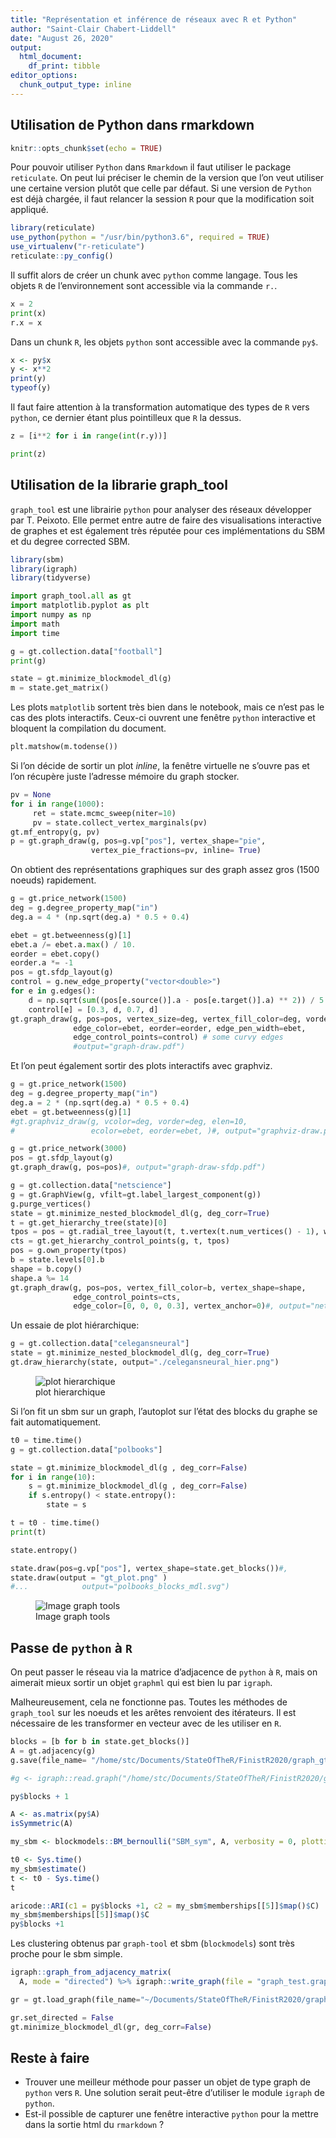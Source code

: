 ```yaml
---
title: "Représentation et inférence de réseaux avec R et Python"
author: "Saint-Clair Chabert-Liddell"
date: "August 26, 2020"
output: 
  html_document: 
    df_print: tibble
editor_options: 
  chunk_output_type: inline
---
```


## Utilisation de Python dans rmarkdown

```r
knitr::opts_chunk$set(echo = TRUE)
```

Pour pouvoir utiliser `Python` dans `Rmarkdown` il faut utiliser le package `reticulate`.
On peut lui préciser le chemin de la version que l'on veut utiliser une certaine version plutôt que celle par défaut. Si une version de `Python` est déjà chargée, il faut relancer la session `R` pour que la modification soit appliqué.
```r
library(reticulate)
use_python(python = "/usr/bin/python3.6", required = TRUE)
use_virtualenv("r-reticulate")
reticulate::py_config()
```

Il suffit alors de créer un chunk avec `python` comme langage. Tous les objets `R` de l'environnement sont accessible via la commande `r.`.
```python
x = 2
print(x)
r.x = x
```

Dans un chunk `R`, les objets `python` sont accessible avec la commande `py$`.
```r
x <- py$x
y <- x**2
print(y)
typeof(y)
```

Il faut faire attention à la transformation automatique des types de `R` vers `python`, ce dernier étant plus pointilleux que `R` la dessus.
```python
z = [i**2 for i in range(int(r.y))]

print(z)
```

## Utilisation de la librarie graph_tool

`graph_tool` est une librairie `python` pour analyser des réseaux développer par T. Peixoto. 
Elle permet entre autre de faire des visualisations interactive de graphes et est également très réputée pour ces implémentations du SBM et du degree corrected SBM.
```r
library(sbm)
library(igraph)
library(tidyverse)
```

```python
import graph_tool.all as gt
import matplotlib.pyplot as plt
import numpy as np
import math
import time
```

```python
g = gt.collection.data["football"]
print(g)
```


```python
state = gt.minimize_blockmodel_dl(g)
m = state.get_matrix()
```

Les plots `matplotlib` sortent très bien dans le notebook, mais ce n'est pas le cas des plots interactifs. Ceux-ci ouvrent une fenêtre `python` interactive et bloquent la compilation du document.

```python
plt.matshow(m.todense())
```


Si l'on décide de sortir un plot *inline*,  la fenêtre virtuelle ne s'ouvre pas et l'on récupère juste l'adresse mémoire du graph stocker.
```python
pv = None
for i in range(1000):
     ret = state.mcmc_sweep(niter=10)
     pv = state.collect_vertex_marginals(pv)
gt.mf_entropy(g, pv)
p = gt.graph_draw(g, pos=g.vp["pos"], vertex_shape="pie",
                  vertex_pie_fractions=pv, inline= True)
```

On obtient des représentations graphiques sur des graph assez gros (1500 noeuds) rapidement.
```python
g = gt.price_network(1500)
deg = g.degree_property_map("in")
deg.a = 4 * (np.sqrt(deg.a) * 0.5 + 0.4)
```
```python

ebet = gt.betweenness(g)[1]
ebet.a /= ebet.a.max() / 10.
eorder = ebet.copy()
eorder.a *= -1
pos = gt.sfdp_layout(g)
control = g.new_edge_property("vector<double>")
for e in g.edges():
    d = np.sqrt(sum((pos[e.source()].a - pos[e.target()].a) ** 2)) / 5
    control[e] = [0.3, d, 0.7, d]
gt.graph_draw(g, pos=pos, vertex_size=deg, vertex_fill_color=deg, vorder=deg,
              edge_color=ebet, eorder=eorder, edge_pen_width=ebet,
              edge_control_points=control) # some curvy edges
              #output="graph-draw.pdf")
```
Et l'on peut également sortir des plots interactifs avec graphviz.
```python
g = gt.price_network(1500)
deg = g.degree_property_map("in")
deg.a = 2 * (np.sqrt(deg.a) * 0.5 + 0.4)
ebet = gt.betweenness(g)[1]
#gt.graphviz_draw(g, vcolor=deg, vorder=deg, elen=10,
#                 ecolor=ebet, eorder=ebet, )#, output="graphviz-draw.pdf")
```
```python
g = gt.price_network(3000)
pos = gt.sfdp_layout(g)
gt.graph_draw(g, pos=pos)#, output="graph-draw-sfdp.pdf")
```

```python
g = gt.collection.data["netscience"]
g = gt.GraphView(g, vfilt=gt.label_largest_component(g))
g.purge_vertices()
state = gt.minimize_nested_blockmodel_dl(g, deg_corr=True)
t = gt.get_hierarchy_tree(state)[0]
tpos = pos = gt.radial_tree_layout(t, t.vertex(t.num_vertices() - 1), weighted=True)
cts = gt.get_hierarchy_control_points(g, t, tpos)
pos = g.own_property(tpos)
b = state.levels[0].b
shape = b.copy()
shape.a %= 14
gt.graph_draw(g, pos=pos, vertex_fill_color=b, vertex_shape=shape,
              edge_control_points=cts,
              edge_color=[0, 0, 0, 0.3], vertex_anchor=0)#, output="netscience_nested_mdl.pdf")
```


Un essaie de plot hiérarchique:
```python
g = gt.collection.data["celegansneural"]
state = gt.minimize_nested_blockmodel_dl(g, deg_corr=True)
gt.draw_hierarchy(state, output="./celegansneural_hier.png")
```
![plot hierarchique](./celegansneural_hier.png)

Si l'on fit un sbm sur un graph, l'autoplot sur l'état des blocks du graphe se fait automatiquement. 

```python
t0 = time.time()
g = gt.collection.data["polbooks"]

state = gt.minimize_blockmodel_dl(g , deg_corr=False)
for i in range(10):
    s = gt.minimize_blockmodel_dl(g , deg_corr=False)
    if s.entropy() < state.entropy():
        state = s

t = t0 - time.time()
print(t)

state.entropy()
```
```python

state.draw(pos=g.vp["pos"], vertex_shape=state.get_blocks())#,
state.draw(output = "gt_plot.png" )
#...            output="polbooks_blocks_mdl.svg")
```
![Image graph tools](./gt_plot.png)



## Passe de `python` à `R`
On peut passer le réseau via la matrice d'adjacence de `python` à `R`, mais on aimerait mieux  sortir un objet `graphml` qui est bien lu par `igraph`.

Malheureusement, cela ne fonctionne pas. Toutes les méthodes de `graph_tool` sur les noeuds et les arêtes renvoient des itérateurs. Il est nécessaire de les transformer en vecteur avec de les utiliser en `R`.


```python
blocks = [b for b in state.get_blocks()]
A = gt.adjacency(g)
g.save(file_name= "/home/stc/Documents/StateOfTheR/FinistR2020/graph_gt.graphml", fmt="graphml")
```

```r
#g <- igraph::read.graph("/home/stc/Documents/StateOfTheR/FinistR2020/graph_gt.graphml",                         format = "graphml")
```


```r
py$blocks + 1
```
```r
A <- as.matrix(py$A)
isSymmetric(A)
```
```r
my_sbm <- blockmodels::BM_bernoulli("SBM_sym", A, verbosity = 0, plotting = "")
```

```r
t0 <- Sys.time()
my_sbm$estimate()
t <- t0 - Sys.time()
t
```
```r
aricode::ARI(c1 = py$blocks +1, c2 = my_sbm$memberships[[5]]$map()$C)
my_sbm$memberships[[5]]$map()$C
py$blocks +1
```

Les clustering obtenus par `graph-tool` et sbm (`blockmodels`) sont très proche pour le sbm simple.





```r
igraph::graph_from_adjacency_matrix(
  A, mode = "directed") %>% igraph::write_graph(file = "graph_test.graphml", format = "graphml")
```

```python
gr = gt.load_graph(file_name="~/Documents/StateOfTheR/FinistR2020/graph_test.graphml", fmt="graphml")
```

```python
gr.set_directed = False
gt.minimize_blockmodel_dl(gr, deg_corr=False)
```


## Reste à faire

  * Trouver une meilleur méthode pour passer un objet de type graph de `python`  vers `R`. Une solution serait peut-être d'utiliser le module `igraph` de `python`.
  * Est-il possible de capturer une fenêtre interactive `python` pour la mettre dans la sortie html du `rmarkdown` ?
